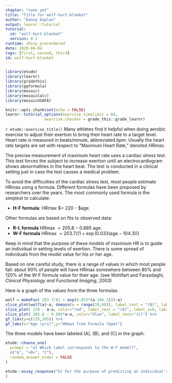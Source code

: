 ```yaml
---
chapter: "none yet"
title: "Title for wolf-hurt-blanket"
author: "Danny Kaplan"
output: learnr::tutorial
tutorial:
  id: "wolf-hurt-blanket"
  version: 0.1
runtime: shiny_prerendered
date: 2020-06-04 
tags: [first, second, third]
id: wolf-hurt-blanket
---
```


```r
library(etude)
library(learnr)
library(gradethis)
library(ggformula)
library(mosaic)
library(mosaicCalc)
library(mosaicUSAFA)

knitr::opts_chunk$set(echo = FALSE)
learnr::tutorial_options(exercise.timelimit = 60, 
                 exercise.checker = grade_this::grade_learnr)
```


`r etude::exercise_title()` Many athletes find it helpful when doing aerobic exercise to adjust their exertion to bring their heart rate to a target level. Heart rate is measured in beats/minute, abbreviated *bpm*. Usually the heart rate targets are set with respect to "Maximum Heart Rate," denoted *HRmax*. 

The precise measurement of maximum heart rate uses a cardiac stress test. This test forces the subject to increase exertion until an electrocardiogram shows abnormalities in the heart beat. The test is conducted in a clinical setting just in case the test causes a medical problem.

To avoid the difficulties of the cardiac stress test, most people estimate HRmax using a formula.  Different formulas have been proposed by researchers over the years.  The most commonly used formula is the simplest to calculate:

- **H-F formula**: HRmax $= 220 - $age.

Other formulas are based on fits to observed data: 

- **R-L formula**  HRmax $= 205.8 - 0.685$ age.
- **W-F formula** HRmax $= 203.7 / (1 + \exp(0.033 (\mbox{age} - 104.3)))$ 



Keep in mind that the purpose of these models of maximum HR is to guide an individual in setting levels of exertion.  There is some spread of individuals from the model value for his or her age.

Based on one careful study,  there is a range of values in which most people fall: about 90% of people will have HRmax somewhere between 80% and 120% of the W-F formula value for their age. (see Wohlfart and Farazdaghi, *Clinical Physiology and Functional Imaging*, 2003)

Here is a graph of the values from the three formulas.


```r
wolf = makeFun( 203.7/(1 + exp(0.033*(a-104.3)))~a)
slice_plot(wolf(a)~a, domain(a = range(20,80)), label_text = "(B)", label_x=0.5, label_vjust="bottom") %>% 
slice_plot( 220 - a~a, color="red", label_text = "(A)", label_x=0, label_vjust="bottom") %>%
slice_plot( 205.8 - 0.685*a~a, color="blue", label_text="(C)") %>%
gf_lims(y=c(135,205)) %>%
gf_labs(x="Age (yrs)",y="HRmax from Formula (bpm)") 
```
The three models have been labeled (A), (B), and (C) in the graph.

```r
etude::choose_one(
  prompt = "a) Which label corresponds to the W-F model?",
  c("A", "+B+", "C"),
  random_answer_order = FALSE
)
```

```r
etude::essay_response("b) For the purpose of predicting an individual's HRmax, which might   be anywhere in the 80% to 120% band described above, is the   simple H-F formula an adequate approximation to the relationship   between HRmax and age indicated by the other formulas?  Explain what   specific features of the graphs guide your answer."
)
```




